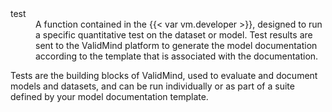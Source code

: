 test
: A function contained in the {{< var vm.developer >}}, designed to run a specific quantitative test on the dataset or model. Test results are sent to the ValidMind platform to generate the model documentation according to the template that is associated with the documentation.

Tests are the building blocks of ValidMind, used to evaluate and document models and datasets, and can be run individually or as part of a suite defined by your model documentation template.